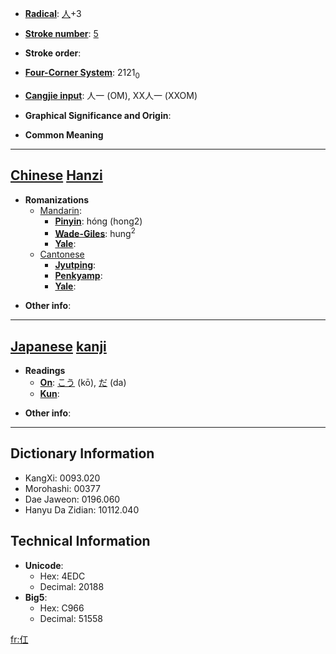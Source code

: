 * '''[[Wiktionary:Chinese radical index| Radical]]''': [[Wiktionary:Chinese radical index 人|人]]+3

* '''[[Wiktionary:Chinese total strokes index|Stroke number]]''': [[Wiktionary:Chinese total strokes index 5|5]]

* '''Stroke order''': 

* '''[[Wiktionary:Chinese four corner index|Four-Corner System]]''': 2121<sub>0</sub>

* '''[[Wiktionary:Chinese Cangjie index|Cangjie input]]''': 人一 (OM), XX人一 (XXOM)

* '''Graphical Significance and Origin''': 

* '''Common Meaning'''

----

== [[Chinese]] [[Hanzi]] ==

* '''Romanizations'''
** [[Mandarin]]:
*** '''[[Pinyin]]''': hóng (hong2)
*** '''[[Wade-Giles]]''': hung<sup>2</sup>
*** '''[[Yale]]''': 
**[[Cantonese]]
***'''[[Jyutping]]''':
***'''[[Penkyamp]]''': 
***'''[[Yale]]''': 

* '''Other info''': 

----

== [[Japanese]] [[kanji]] ==

* '''Readings'''
** '''[[On]]''': [[こう]] (kō), [[だ]] (da)
** '''[[Kun]]''': 

* '''Other info''':  

----

== Dictionary Information ==

* KangXi: 0093.020
* Morohashi: 00377
* Dae Jaweon: 0196.060
* Hanyu Da Zidian: 10112.040

== Technical Information ==

* '''Unicode''':
** Hex: 4EDC
** Decimal: 20188
* '''Big5''':
** Hex: C966
** Decimal: 51558

[[fr:仜]]